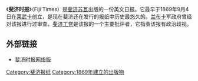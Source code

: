 《'''斐济时报'''》（Fiji Times）是[[斐济|斐济]][[苏瓦|苏瓦]]出版的一份英文日报。它最早于1869年9月4日在[[莱武卡|莱武卡]]创立，是现在斐济还在发行的报纸中历史最悠久的。[[西蒂韦尼·兰布卡|兰布卡]]军政府曾经对该报进行过审查。[[斐济工党|斐济工党]]是该报的一个主要批评者，它指责该报有政治歧视。

==外部链接==
*[http://www.fijitimes.com/ 斐济时报网络版] {{Wayback|url=http://www.fijitimes.com/ |date=20210323105733 }}

[[Category:斐济报纸|Category:斐济报纸]]
[[Category:1869年建立的出版物|Category:1869年建立的出版物]]